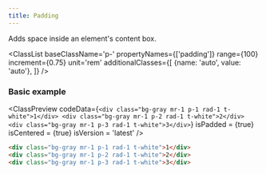 ```yaml
---
title: Padding
---
```



Adds space inside an element's content box.

<ClassList 
  baseClassName='p-' 
  propertyNames={['padding']} 
  range={100} 
  increment={0.75} 
  unit='rem' 
  additionalClasses={[
    {name: 'auto', value: 'auto'},
  ]} 
/>

### Basic example

<ClassPreview
  codeData={`
    <div class="bg-gray mr-1 p-1 rad-1 t-white">1</div>
    <div class="bg-gray mr-1 p-2 rad-1 t-white">2</div>
    <div class="bg-gray mr-1 p-3 rad-1 t-white">3</div>
  `}
  isPadded = {true}
  isCentered = {true}
  isVersion = 'latest'
/>

```html
<div class="bg-gray mr-1 p-1 rad-1 t-white">1</div>
<div class="bg-gray mr-1 p-2 rad-1 t-white">2</div>
<div class="bg-gray mr-1 p-3 rad-1 t-white">3</div>
```